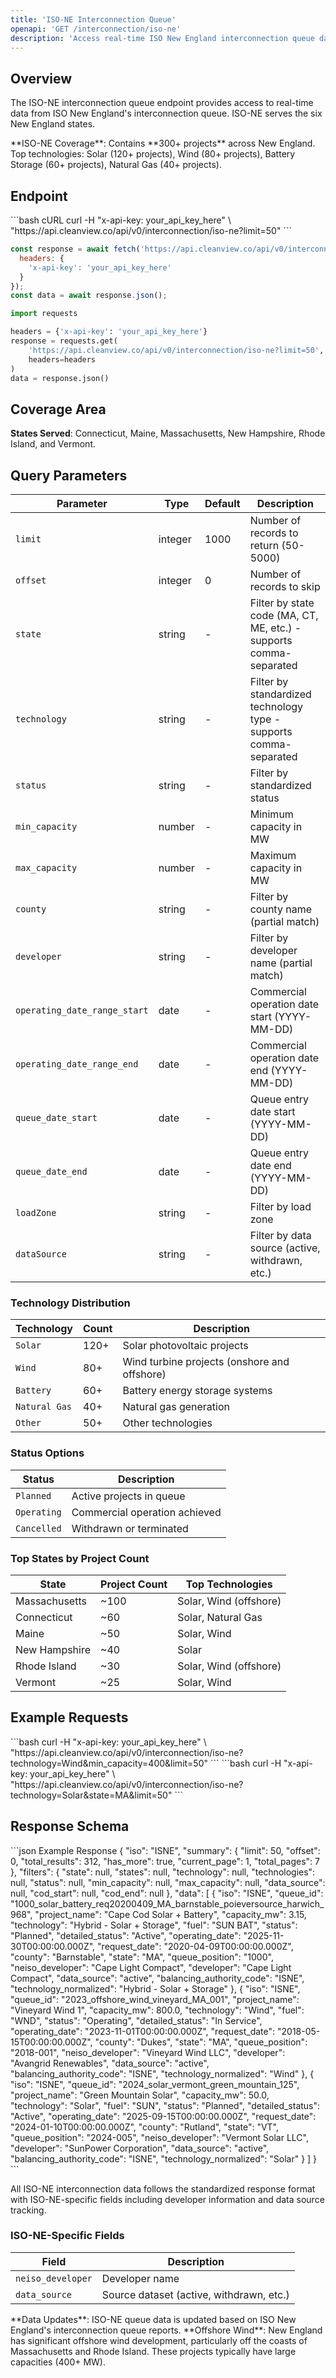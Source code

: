 ```yaml
---
title: 'ISO-NE Interconnection Queue'
openapi: 'GET /interconnection/iso-ne'
description: 'Access real-time ISO New England interconnection queue data for renewable energy projects'
---
```


## Overview

The ISO-NE interconnection queue endpoint provides access to real-time data from ISO New England's interconnection queue. ISO-NE serves the six New England states.

<Note>
**ISO-NE Coverage**: Contains **300+ projects** across New England. Top technologies: Solar (120+ projects), Wind (80+ projects), Battery Storage (60+ projects), Natural Gas (40+ projects).
</Note>

## Endpoint

<CodeGroup>
```bash cURL
curl -H "x-api-key: your_api_key_here" \
  "https://api.cleanview.co/api/v0/interconnection/iso-ne?limit=50"
```

```javascript JavaScript
const response = await fetch('https://api.cleanview.co/api/v0/interconnection/iso-ne?limit=50', {
  headers: {
    'x-api-key': 'your_api_key_here'
  }
});
const data = await response.json();
```

```python Python
import requests

headers = {'x-api-key': 'your_api_key_here'}
response = requests.get(
    'https://api.cleanview.co/api/v0/interconnection/iso-ne?limit=50',
    headers=headers
)
data = response.json()
```
</CodeGroup>

## Coverage Area

**States Served**: Connecticut, Maine, Massachusetts, New Hampshire, Rhode Island, and Vermont.

## Query Parameters

| Parameter | Type | Default | Description |
|-----------|------|---------|-------------|
| `limit` | integer | 1000 | Number of records to return (50-5000) |
| `offset` | integer | 0 | Number of records to skip |
| `state` | string | - | Filter by state code (MA, CT, ME, etc.) - supports comma-separated |
| `technology` | string | - | Filter by standardized technology type - supports comma-separated |
| `status` | string | - | Filter by standardized status |
| `min_capacity` | number | - | Minimum capacity in MW |
| `max_capacity` | number | - | Maximum capacity in MW |
| `county` | string | - | Filter by county name (partial match) |
| `developer` | string | - | Filter by developer name (partial match) |
| `operating_date_range_start` | date | - | Commercial operation date start (YYYY-MM-DD) |
| `operating_date_range_end` | date | - | Commercial operation date end (YYYY-MM-DD) |
| `queue_date_start` | date | - | Queue entry date start (YYYY-MM-DD) |
| `queue_date_end` | date | - | Queue entry date end (YYYY-MM-DD) |
| `loadZone` | string | - | Filter by load zone |
| `dataSource` | string | - | Filter by data source (active, withdrawn, etc.) |

### Technology Distribution

| Technology | Count | Description |
|------------|-------|-------------|
| `Solar` | 120+ | Solar photovoltaic projects |
| `Wind` | 80+ | Wind turbine projects (onshore and offshore) |
| `Battery` | 60+ | Battery energy storage systems |
| `Natural Gas` | 40+ | Natural gas generation |
| `Other` | 50+ | Other technologies |

### Status Options

| Status | Description |
|--------|-------------|
| `Planned` | Active projects in queue |
| `Operating` | Commercial operation achieved |
| `Cancelled` | Withdrawn or terminated |

### Top States by Project Count

| State | Project Count | Top Technologies |
|-------|---------------|------------------|
| Massachusetts | ~100 | Solar, Wind (offshore) |
| Connecticut | ~60 | Solar, Natural Gas |
| Maine | ~50 | Solar, Wind |
| New Hampshire | ~40 | Solar |
| Rhode Island | ~30 | Solar, Wind (offshore) |
| Vermont | ~25 | Solar, Wind |

## Example Requests

<AccordionGroup>
  <Accordion title="Get Offshore Wind Projects">
    ```bash
    curl -H "x-api-key: your_api_key_here" \
      "https://api.cleanview.co/api/v0/interconnection/iso-ne?technology=Wind&min_capacity=400&limit=50"
    ```
  </Accordion>
  
  <Accordion title="Get Solar Projects in Massachusetts">
    ```bash
    curl -H "x-api-key: your_api_key_here" \
      "https://api.cleanview.co/api/v0/interconnection/iso-ne?technology=Solar&state=MA&limit=50"
    ```
  </Accordion>
</AccordionGroup>

## Response Schema

<ResponseExample>
```json Example Response
{
  "iso": "ISNE",
  "summary": {
    "limit": 50,
    "offset": 0,
    "total_results": 312,
    "has_more": true,
    "current_page": 1,
    "total_pages": 7
  },
  "filters": {
    "state": null,
    "states": null,
    "technology": null,
    "technologies": null,
    "status": null,
    "min_capacity": null,
    "max_capacity": null,
    "data_source": null,
    "cod_start": null,
    "cod_end": null
  },
  "data": [
    {
      "iso": "ISNE",
      "queue_id": "1000_solar_battery_req20200409_MA_barnstable_poieversource_harwich_968",
      "project_name": "Cape Cod Solar + Battery",
      "capacity_mw": 3.15,
      "technology": "Hybrid - Solar + Storage",
      "fuel": "SUN BAT",
      "status": "Planned",
      "detailed_status": "Active",
      "operating_date": "2025-11-30T00:00:00.000Z",
      "request_date": "2020-04-09T00:00:00.000Z",
      "county": "Barnstable",
      "state": "MA",
      "queue_position": "1000",
      "neiso_developer": "Cape Light Compact",
      "developer": "Cape Light Compact",
      "data_source": "active",
      "balancing_authority_code": "ISNE",
      "technology_normalized": "Hybrid - Solar + Storage"
    },
    {
      "iso": "ISNE",
      "queue_id": "2023_offshore_wind_vineyard_MA_001",
      "project_name": "Vineyard Wind 1",
      "capacity_mw": 800.0,
      "technology": "Wind",
      "fuel": "WND",
      "status": "Operating",
      "detailed_status": "In Service",
      "operating_date": "2023-11-01T00:00:00.000Z",
      "request_date": "2018-05-15T00:00:00.000Z",
      "county": "Dukes",
      "state": "MA",
      "queue_position": "2018-001",
      "neiso_developer": "Vineyard Wind LLC",
      "developer": "Avangrid Renewables",
      "data_source": "active",
      "balancing_authority_code": "ISNE",
      "technology_normalized": "Wind"
    },
    {
      "iso": "ISNE",
      "queue_id": "2024_solar_vermont_green_mountain_125",
      "project_name": "Green Mountain Solar",
      "capacity_mw": 50.0,
      "technology": "Solar",
      "fuel": "SUN",
      "status": "Planned",
      "detailed_status": "Active",
      "operating_date": "2025-09-15T00:00:00.000Z",
      "request_date": "2024-01-10T00:00:00.000Z",
      "county": "Rutland",
      "state": "VT",
      "queue_position": "2024-005",
      "neiso_developer": "Vermont Solar LLC",
      "developer": "SunPower Corporation",
      "data_source": "active",
      "balancing_authority_code": "ISNE",
      "technology_normalized": "Solar"
    }
  ]
}
```
</ResponseExample>

All ISO-NE interconnection data follows the standardized response format with ISO-NE-specific fields including developer information and data source tracking.

### ISO-NE-Specific Fields

| Field | Description |
|-------|-------------|
| `neiso_developer` | Developer name |
| `data_source` | Source dataset (active, withdrawn, etc.) |

<Note>
**Data Updates**: ISO-NE queue data is updated based on ISO New England's interconnection queue reports.
</Note>

<Info>
**Offshore Wind**: New England has significant offshore wind development, particularly off the coasts of Massachusetts and Rhode Island. These projects typically have large capacities (400+ MW).
</Info>